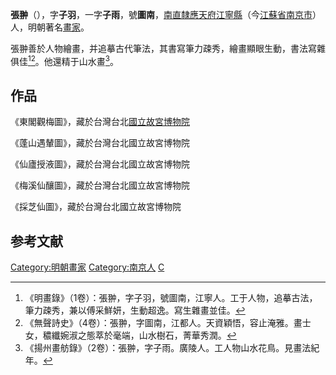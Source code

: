 {{Otheruses|張翀|other=同名或類似名的其它條目描述}}
'''張翀'''（{{bd|？||？|catIdx=Z张}}），字'''子羽'''，一字'''子雨'''，號'''圖南'''，[[南直隸|南直隸]][[应天府_(明朝)|應天府]][[江宁县_(西晋)|江寧縣]]（今[[江蘇省|江蘇省]][[南京市|南京市]]）人，明朝著名[[畫家|畫家]]。

張翀善於人物繪畫，并追摹古代筆法，其書寫筆力疎秀，繪畫顯眼生動，書法寫雜俱佳<ref>《明畫錄》（1卷）：張翀，字子羽，號圖南，江寧人。工于人物，追摹古法，筆力疎秀，兼以傅采鮮妍，生動超逸。寫生雜畫並佳。</ref><ref>《無聲詩史》（4卷）：張翀，字圖南，江都人。天資穎悟，容止淹雅。畫士女，穠纖婉淑之態萃於毫端，山水樹石，菁華秀潤。</ref>。他還精于山水畫<ref>《揚州畫舫錄》（2卷）：張翀，字子雨。廣陵人。工人物山水花鳥。見畫法紀年。</ref>。

== 作品 ==
《東閣觀梅圖》，藏於台灣台北[[國立故宮博物院|國立故宮博物院]]

《蓬山遇輦圖》，藏於台灣台北國立故宮博物院

《仙廬授液圖》，藏於台灣台北國立故宮博物院

《梅溪仙釀圖》，藏於台灣台北國立故宮博物院

《採芝仙圖》，藏於台灣台北國立故宮博物院

==参考文献==
{{reflist}}

{{明朝人物小作品}}
{{DEFAULTSORT:Z}}
[[Category:明朝畫家|Category:明朝畫家]]
[[Category:南京人|Category:南京人]]
[[Category:张姓|C]]